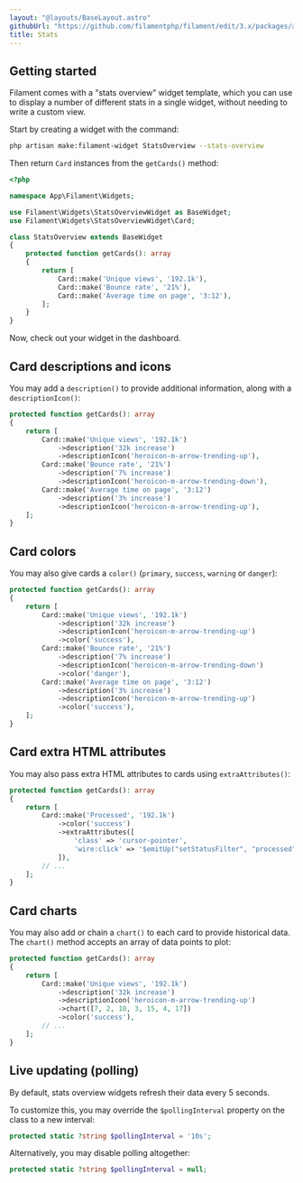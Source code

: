 ```yaml
---
layout: "@layouts/BaseLayout.astro"
githubUrl: "https://github.com/filamentphp/filament/edit/3.x/packages/app/docs/05-dashboard/02-stats.md"
title: Stats
---
```


## Getting started

Filament comes with a "stats overview" widget template, which you can use to display a number of different stats in a single widget, without needing to write a custom view.

Start by creating a widget with the command:

```bash
php artisan make:filament-widget StatsOverview --stats-overview
```

Then return `Card` instances from the `getCards()` method:

```php
<?php

namespace App\Filament\Widgets;

use Filament\Widgets\StatsOverviewWidget as BaseWidget;
use Filament\Widgets\StatsOverviewWidget\Card;

class StatsOverview extends BaseWidget
{
    protected function getCards(): array
    {
        return [
            Card::make('Unique views', '192.1k'),
            Card::make('Bounce rate', '21%'),
            Card::make('Average time on page', '3:12'),
        ];
    }
}
```

Now, check out your widget in the dashboard.

## Card descriptions and icons

You may add a `description()` to provide additional information, along with a `descriptionIcon()`:

```php
protected function getCards(): array
{
    return [
        Card::make('Unique views', '192.1k')
            ->description('32k increase')
            ->descriptionIcon('heroicon-m-arrow-trending-up'),
        Card::make('Bounce rate', '21%')
            ->description('7% increase')
            ->descriptionIcon('heroicon-m-arrow-trending-down'),
        Card::make('Average time on page', '3:12')
            ->description('3% increase')
            ->descriptionIcon('heroicon-m-arrow-trending-up'),
    ];
}
```

## Card colors

You may also give cards a `color()` (`primary`, `success`, `warning` or `danger`):

```php
protected function getCards(): array
{
    return [
        Card::make('Unique views', '192.1k')
            ->description('32k increase')
            ->descriptionIcon('heroicon-m-arrow-trending-up')
            ->color('success'),
        Card::make('Bounce rate', '21%')
            ->description('7% increase')
            ->descriptionIcon('heroicon-m-arrow-trending-down')
            ->color('danger'),
        Card::make('Average time on page', '3:12')
            ->description('3% increase')
            ->descriptionIcon('heroicon-m-arrow-trending-up')
            ->color('success'),
    ];
}
```

## Card extra HTML attributes

You may also pass extra HTML attributes to cards using `extraAttributes()`:

```php
protected function getCards(): array
{
    return [
        Card::make('Processed', '192.1k')
            ->color('success')
            ->extraAttributes([
                'class' => 'cursor-pointer',
                'wire:click' => '$emitUp("setStatusFilter", "processed")',
            ]),
        // ...
    ];
}
```

## Card charts

You may also add or chain a `chart()` to each card to provide historical data. The `chart()` method accepts an array of data points to plot:

```php
protected function getCards(): array
{
    return [
        Card::make('Unique views', '192.1k')
            ->description('32k increase')
            ->descriptionIcon('heroicon-m-arrow-trending-up')
            ->chart([7, 2, 10, 3, 15, 4, 17])
            ->color('success'),
        // ...
    ];
}
```

## Live updating (polling)

By default, stats overview widgets refresh their data every 5 seconds.

To customize this, you may override the `$pollingInterval` property on the class to a new interval:

```php
protected static ?string $pollingInterval = '10s';
```

Alternatively, you may disable polling altogether:

```php
protected static ?string $pollingInterval = null;
```
